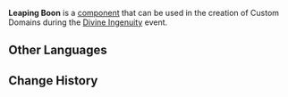 {{Component Infobox
|id          = 5003
|image       = Item Leaping Boon.png
|load        = 3
|description = Collect this to give your character a jump buff.
|placement   = Free
|category    = Blessings
|size        = 2 · 2 · 2
}}
'''Leaping Boon''' is a [[component]] that can be used in the creation of Custom Domains during the [[Divine Ingenuity]] event.

==Other Languages==
{{Other Languages|default_hidden = 1
|en      = Leaping Boon
|zhs     = 高跃祝福
|zhs_rm  = Gāo Yuè Zhùfú
|zht     = 高躍祝福
|zht_rm  = Gāo Yuè Zhùfú
|ja      = 高跳の祝福
|ja_rm   = Takatobi no Shukufuku
|ko      = 도약의 축복
|ko_rm   = Doyak-ui Chukbok
|es      = Bendición de salto
|fr      = Bénédiction de saut
|ru      = Благословение прыжка
|th      = พรกระโดดสูง
|th_rm   = 
|vi      = Chúc Phúc Nhảy Cao
|de      = Sprungsegen
|id      = Leaping Boon
|pt      = Bênção Saltadora
}}

==Change History==
{{Change History|2.5}}